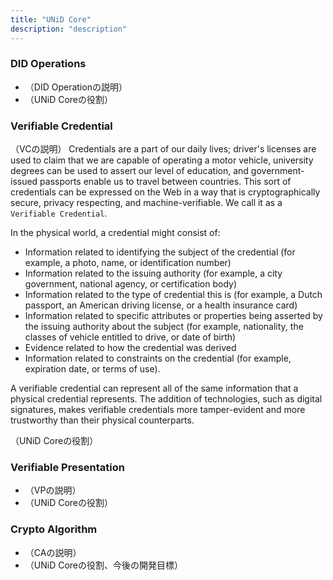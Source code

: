 ```yaml
---
title: "UNiD Core"
description: "description"
---
```

### DID Operations
- （DID Operationの説明）
- （UNiD Coreの役割）

### Verifiable Credential

（VCの説明）
Credentials are a part of our daily lives; driver's licenses are used to claim that we are capable of operating a motor vehicle, university degrees can be used to assert our level of education, and government-issued passports enable us to travel between countries. This sort of credentials can be expressed on the Web in a way that is cryptographically secure, privacy respecting, and machine-verifiable. We call it as a `Verifiable Credential`.

In the physical world, a credential might consist of:
- Information related to identifying the subject of the credential (for example, a photo, name, or identification number)
- Information related to the issuing authority (for example, a city government, national agency, or certification body)
- Information related to the type of credential this is (for example, a Dutch passport, an American driving license, or a health insurance card)
- Information related to specific attributes or properties being asserted by the issuing authority about the subject (for example, nationality, the classes of vehicle entitled to drive, or date of birth)
- Evidence related to how the credential was derived
- Information related to constraints on the credential (for example, expiration date, or terms of use).

A verifiable credential can represent all of the same information that a physical credential represents. The addition of technologies, such as digital signatures, makes verifiable credentials more tamper-evident and more trustworthy than their physical counterparts.


（UNiD Coreの役割）

### Verifiable Presentation

- （VPの説明）
- （UNiD Coreの役割）

### Crypto Algorithm
- （CAの説明）
- （UNiD Coreの役割、今後の開発目標）